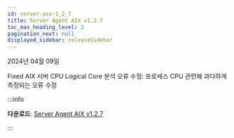 ```yaml
---
id: server-aix-1_2_7
title: Server Agent AIX v1.2.7
toc_max_heading_level: 2
pagination_next: null
displayed_sidebar: releaseSidebar
---
```


2024년 04월 09일

<Status>Fixed</Status> AIX 서버 CPU Logical Core 분석 오류 수정: 프로세스 CPU 관련해 과다하게 측정되는 오류 수정

:::info 

**다운로드**: [Server Agent AIX v1.2.7](https://repo.whatap.io/aix/noarch/whatap-infra-1.2-7.aix6.1.noarch.rpm)

:::
